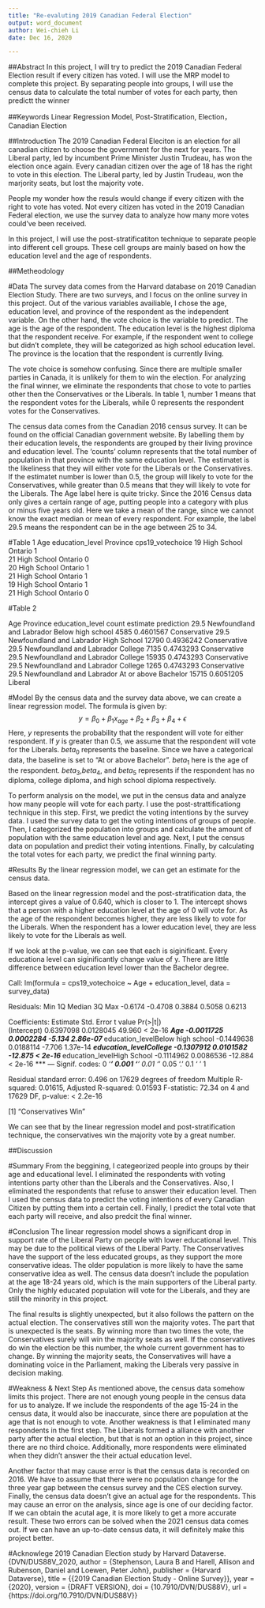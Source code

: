 ```yaml
---
title: "Re-evaluting 2019 Canadian Federal Election"
output: word_document
author: Wei-chieh Li
date: Dec 16, 2020

---
```


##Abstract 
  In this project, I will try to predict the 2019 Canadian Federal Election result if every citizen has voted. I will use the MRP model to complete this project. By separating people into groups, I will use the census data to calculate the total number of votes for each party, then predictt the winner

##Keywords 
Linear Regression Model, Post-Stratification, Election， Canadian Election

##Introduction
  The 2019 Canadian Federal Eleciton is an election for all canadian citizen to choose the government for the next for years. The Liberal party, led by incumbent Prime Minister Justin Trudeau, has won the election once again. Every canadian citizen over the age of 18 has the right to vote in this election. The Liberal party, led by Justin Trudeau, won the marjority seats, but lost the majority vote.

  People my wonder how the resuls would change if every citizen with the right to vote has voted. Not every citizen has voted in the 2019 Canadian Federal election, we use the survey data to analyze how many more votes could've been received. 

  In this project, I will use the post-stratificatiton technique to separate people into different cell groups. These cell groups are mainly based on how the education level and the age of respondents. 

##Metheodology

#Data
  The survey data comes from the Harvard database on 2019 Canadian Election Study. There are two surveys, and I focus on the online survey in this project. Out of the various variables availiable, I chose the age, education level, and province of the respondent as the independent variable. On the other hand, the vote choice is the variable to predict. The age is the age of the respondent. The education level is the highest diploma that the respondent receive. For example, if the respondent went to college but didn't complete, they will be categorized as high school education level. The province is the location that the respondent is currently living.

  The vote choice is somehow confusing. Since there are multiple smaller parties in Canada, it is unlikely for them to win the election. For analyzing the final winner, we eliminate the respondents that chose to vote to parties other then the Conservatives or the Liberals. In table 1, number 1 means that the respondent votes for the Liberals, while 0 represents the respondent votes for the Conservatives.

  The census data comes from the Canadian 2016 census survey. It can be found on the official Canadian government website. By labelling them by their education levels, the respondents are grouped by their living province and education level. The 'counts' column represents that the total number of population in that province with the same education level. The estimatet is the likeliness that they will either vote for the Liberals or the Conservatives. If the estimatet number is lower than 0.5, the group will likely to vote for the Conservatives, while greater than 0.5 means that they will likely to vote for the Liberals. The Age label here is quite tricky. Since the 2016 Census data only gives a certain range of age, putting people into a category with plus or minus five years old. Here we take a mean of the range, since we cannot know the exact median or mean of every respondent. For example, the label 29.5 means the respondent can be in the age between 25 to 34.

#Table 1
Age<dbl> education_level <chr>  Province<fctr>  cps19_votechoice<dbl>
19	     High School           	Ontario	        1	
21	     High School          	Ontario       	0	
20    	High School	            Ontario	        1	
21	     High School           	Ontario	        1	
19    	High School	            Ontario	       1	
21     	High School           	Ontario	       0	

#Table 2

 
 
 Age<dbl> Province<fctr>    education_level<fctr> count<int> estimate<dbl> prediction<chr>
	29.5  	Newfoundland and Labrador	Below high school	4585	0.4601567	Conservative
	29.5	Newfoundland and Labrador	High School	12790	0.4936242	Conservative
	29.5	Newfoundland and Labrador	College	7135	0.4743293	Conservative
	29.5	Newfoundland and Labrador	College	15935	0.4743293	Conservative
	29.5	Newfoundland and Labrador	College	1265	0.4743293	Conservative
	29.5	Newfoundland and Labrador	At or above Bachelor	15715	0.6051205	Liberal


#Model
  By the census data and the survey data above, we can create a linear regression model. The formula is given by:
$$ y = \beta_0+\beta_1  x_{age} + \beta_2+\beta_3+\beta_4+\epsilon$$
Here, $y$ represents the probability that the respondent will vote for either respondent. If $y$ is greater than 0.5, we assume that the respondent will vote for the Liberals. $beta_0$ represents the baseline. Since we have a categorical data, the baseline is set to "At or above Bachelor". $beta_1$ here is the age of the respondent. $beta_3$,$beta_4$, and $beta_5$ represents if the respondent has no diploma, college diploma, and high school diploma respectively.

  To perform analysis on the model, we put in the census data and analyze how many people will vote for each party. I use the post-strattificationg technique in this step. First, we predict the voting intentions by the survey data. I used the survey data to get the voting intentions of groups of people. Then, I categorized the population into groups and calculate the amount of population with the same education level and age. Next, I put the census data on population and predict their voting intentions. Finally, by calculating the total votes for each party, we predict the final winning party.


#Results
By the linear regression model, we can get an estimate for the census data.

  Based on the linear regression model and the post-stratification data, the intercept gives a value of 0.640, which is closer to 1. The intercept shows that a person with a higher education level at the age of 0 will vote for. As the age of the respondent becomes higher, they are less likely to vote for the Liberals. When the respondent has a lower education level, they are less likely to vote for the Liberals as well.

  If we look at the p-value, we can see that each is siginificant. Every educationa level can siginificantly change value of y. There are little difference between education level lower than the Bachelor degree.

Call:
lm(formula = cps19_votechoice ~ Age + education_level, data = survey_data)

Residuals:
    Min      1Q  Median      3Q     Max 
-0.6174 -0.4708  0.3884  0.5058  0.6213 

Coefficients:
                                   Estimate Std. Error t value Pr(>|t|)    
(Intercept)                       0.6397098  0.0128045  49.960  < 2e-16 ***
Age                              -0.0011725  0.0002284  -5.134 2.86e-07 ***
education_levelBelow high school -0.1449638  0.0188114  -7.706 1.37e-14 ***
education_levelCollege           -0.1307912  0.0101582 -12.875  < 2e-16 ***
education_levelHigh School       -0.1114962  0.0086536 -12.884  < 2e-16 ***
---
Signif. codes:  0 ‘***’ 0.001 ‘**’ 0.01 ‘*’ 0.05 ‘.’ 0.1 ‘ ’ 1

Residual standard error: 0.496 on 17629 degrees of freedom
Multiple R-squared:  0.01615,	Adjusted R-squared:  0.01593 
F-statistic: 72.34 on 4 and 17629 DF,  p-value: < 2.2e-16

[1] "Conservatives Win"


  We can see that by the linear regression model and post-stratification technique, the conservatives win the majority vote by a great number.

##Discussion

#Summary
  From the beggining, I categeorized people into groups by their age and educational level. I eliminated the respondents with voting intentions party other than the Liberals and the Conservatives. Also, I eliminated the respondents that refuse to answer their education level. Then I used the census data to predict the voting intentions of every Canadian Citizen by putting them into a certain cell. Finally, I predict the total vote that each party will receive, and also predcit the final winner.

#Conclusion
  The linear regression model shows a significant drop in support rate of the Liberal Party on people with lower educational level. This may be due to the political views of the Liberal Party. The Conservatives have the support of the less educated groups, as they support the more conservative ideas. The older population is more likely to have the same conservative idea as well. The census data doesn't include the population at the age 18-24 years old, which is the main supporters of the Liberal party. Only the highly educated population will vote for the Liberals, and they are still the minority in this project.

  The final results is slightly unexpected, but it also follows the pattern on the actual election. The conservatives still won the majority votes. The part that is unexpected is the seats. By winning more than two times the vote, the Conservatives surely will win the majority seats as well. If the conservatives do win the election be this number, the whole current government has to change. By winning the majority seats, the Conservatives will have a dominating voice in the Parliament, making the Liberals very passive in decision making.

#Weakness & Next Step
  As mentioned above, the census data somehow limits this project. There are not enough young people in the census data for us to analyze. If we include the respondents of the age 15-24 in the census data, it would also be inaccurate, since there are population at the age that is not enough to vote. Another weakness is that I eliminated many respondents in the first step. The Liberals formed a alliance with another party after the actual election, but that is not an option in this project, since there are no third choice. Additionally, more respondents were eliminated when they didn't answer the their actual education level. 
  
  Another factor that may cause error is that the census data is recorded on 2016. We have to assume that there were no population change for the three year gap between the census survey and the CES election survey. Finally, the census data doesn't give an actual age for the respondents. This may cause an error on the analysis, since age is one of our deciding factor. If we can obtain the acutal age, it is more likely to get a more accurate result. These two errors can be solved when the 2021 census data comes out. If we can have an up-to-date census data, it will definitely make this project better.





#Acknowlege
2019 Canadian Election study by Harvard Dataverse.
  {DVN/DUS88V_2020,
  author = {Stephenson, Laura B and Harell, Allison and Rubenson, Daniel and Loewen, Peter John},
  publisher = {Harvard Dataverse},
  title = {{2019 Canadian Election Study - Online Survey}},
  year = {2020},
  version = {DRAFT VERSION},
  doi = {10.7910/DVN/DUS88V},
  url = {https://doi.org/10.7910/DVN/DUS88V}}